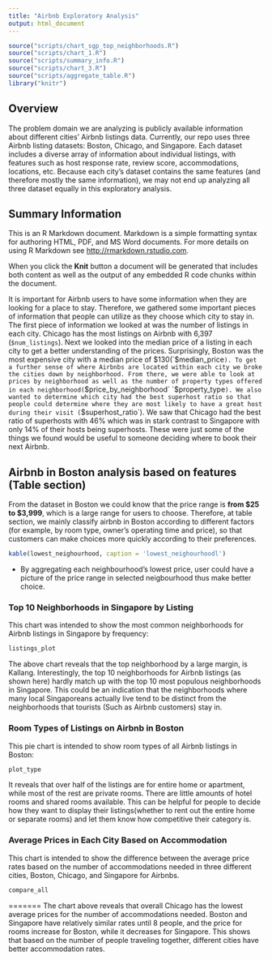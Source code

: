 ```yaml
---
title: "Airbnb Exploratory Analysis"
output: html_document
---
```


```r
source("scripts/chart_sgp_top_neighborhoods.R")
source("scripts/chart_1.R")
source("scripts/summary_info.R")
source("scripts/chart_3.R")
source("scripts/aggregate_table.R")
library("knitr")
```


## Overview
The problem domain we are analyzing is publicly available information about different cities' Airbnb listings data. Currently, our repo uses three Airbnb listing datasets: Boston, Chicago, and Singapore. Each dataset includes a diverse array of information about individual listings, with features such as host response rate, review score, accommodations, locations, etc. Because each city's dataset contains the same features (and therefore mostly the same information), we may not end up analyzing all three dataset equally in this exploratory analysis.


## Summary Information
This is an R Markdown document. Markdown is a simple formatting syntax for authoring HTML, PDF, and MS Word documents. For more details on using R Markdown see <http://rmarkdown.rstudio.com>.

When you click the **Knit** button a document will be generated that includes both content as well as the output of any embedded R code chunks within the document.

It is important for Airbnb users to have some information when they are looking for a place to stay. Therefore, we gathered some important pieces of information that people can utilize as they choose which city to stay in. The first piece of information we looked at was the number of listings in each city. Chicago has the most listings on Airbnb with 6,397 (`$num_listings`). Next we looked into the median price of a listing in each city to get a better understanding of the prices. Surprisingly, Boston was the most expensive city with a median price of $130(`$median_price`). To get a further sense of where Airbnbs are located within each city we broke the cities down by neighborhood. From there, we were able to look at prices by neighborhood as well as the number of property types offered in each neighborhood(`$price_by_neighborhood` `$property_type`). We also wanted to determine which city had the best superhost ratio so that people could determine where they are most likely to have a great host during their visit (`$superhost_ratio`). We saw that Chicago had the best ratio of superhosts with 46% which was in stark contrast to Singapore with only 14% of their hosts being superhosts. These were just some of the things we found would be useful to someone deciding where to book their next Airbnb.


## Airbnb in Boston analysis based on features (Table section)


From the dataset in Boston we could know that the price range is **from $25 to $3,999**, which is a large range for users to choose. Therefore, at table section, we mainly classify airbnb in Boston according to different factors (for example, by room type, owner's operating time and price), so that customers can make choices more quickly according to their preferences.

```r
kable(lowest_neighourhood, caption = 'lowest_neighourhoodl')
```
* By aggregating each neighbourhood's lowest price, user could have a picture of the price range in selected neigbourhood thus make better choice.



### Top 10 Neighborhoods in Singapore by Listing
This chart was intended to show the most common neighborhoods for Airbnb listings in Singapore by frequency:

```r
listings_plot
```

The above chart reveals that the top neighborhood by a large margin, is Kallang. Interestingly, the top 10 neighborhoods for Airbnb listings (as shown here) hardly match up with the top 10 most populous neighborhoods in Singapore. This could be an indication that the neighborhoods where many local Singaporeans actually live tend to be distinct from the neighborhoods that tourists (Such as Airbnb customers) stay in.


### Room Types of Listings on Airbnb in Boston
This pie chart is intended to show room types of all Airbnb listings in Boston:

```r
plot_type
```

It reveals that over half of the listings are for entire home or apartment, while most of the rest are private rooms. There are little amounts of hotel rooms and shared rooms available. This can be helpful for people to decide how they want to display their listings(whether to rent out the entire home or separate rooms) and let them know how competitive their category is.

### Average Prices in Each City Based on Accommodation
This chart is intended to show the difference between the average price rates based on the number of accommodations needed in three different cities, Boston, Chicago, and Singapore for Airbnbs.

```r
compare_all
```

=======
The chart above reveals that overall Chicago has the lowest average prices for the number of accommodations needed. Boston and Singapore have relatively similar rates until 8 people, and the price for rooms increase for Boston, while it decreases for Singapore. This shows that based on the number of people traveling together, different cities have better accommodation rates.
